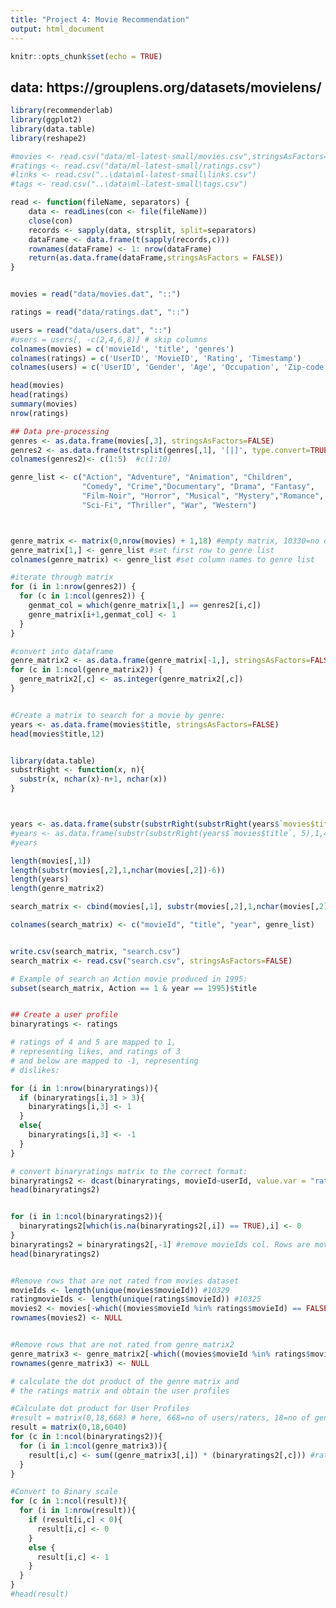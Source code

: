 ```yaml
---
title: "Project 4: Movie Recommendation"
output: html_document
---
```


```r
knitr::opts_chunk$set(echo = TRUE)
```


## data: https://grouplens.org/datasets/movielens/

```r
library(recommenderlab)
library(ggplot2)
library(data.table)
library(reshape2)
```

```r
#movies <- read.csv("data/ml-latest-small/movies.csv",stringsAsFactors=FALSE)
#ratings <- read.csv("data/ml-latest-small/ratings.csv")
#links <- read.csv("..\data\ml-latest-small\links.csv")
#tags <- read.csv("..\data\ml-latest-small\tags.csv")


```


```r
read <- function(fileName, separators) {
    data <- readLines(con <- file(fileName))
    close(con)
    records <- sapply(data, strsplit, split=separators)
    dataFrame <- data.frame(t(sapply(records,c)))
    rownames(dataFrame) <- 1: nrow(dataFrame)
    return(as.data.frame(dataFrame,stringsAsFactors = FALSE))
}


movies = read("data/movies.dat", "::")

ratings = read("data/ratings.dat", "::")

users = read("data/users.dat", "::")
#users = users[, -c(2,4,6,8)] # skip columns
colnames(movies) = c('movieId', 'title', 'genres')
colnames(ratings) = c('UserID', 'MovieID', 'Rating', 'Timestamp')
colnames(users) = c('UserID', 'Gender', 'Age', 'Occupation', 'Zip-code')
```


```r

head(movies)
head(ratings)
summary(movies)
nrow(ratings)

## Data pre-processing
genres <- as.data.frame(movies[,3], stringsAsFactors=FALSE)
genres2 <- as.data.frame(tstrsplit(genres[,1], '[|]', type.convert=TRUE), stringsAsFactors=FALSE)
colnames(genres2)<- c(1:5)  #c(1:10)

genre_list <- c("Action", "Adventure", "Animation", "Children", 
                "Comedy", "Crime","Documentary", "Drama", "Fantasy",
                "Film-Noir", "Horror", "Musical", "Mystery","Romance",
                "Sci-Fi", "Thriller", "War", "Western")



genre_matrix <- matrix(0,nrow(movies) + 1,18) #empty matrix, 10330=no of movies+1, 18=no of genres
genre_matrix[1,] <- genre_list #set first row to genre list
colnames(genre_matrix) <- genre_list #set column names to genre list

#iterate through matrix
for (i in 1:nrow(genres2)) {
  for (c in 1:ncol(genres2)) {
    genmat_col = which(genre_matrix[1,] == genres2[i,c])
    genre_matrix[i+1,genmat_col] <- 1
  }
}

#convert into dataframe
genre_matrix2 <- as.data.frame(genre_matrix[-1,], stringsAsFactors=FALSE) #remove first row, which was the genre list
for (c in 1:ncol(genre_matrix2)) {
  genre_matrix2[,c] <- as.integer(genre_matrix2[,c])
} 


#Create a matrix to search for a movie by genre:
years <- as.data.frame(movies$title, stringsAsFactors=FALSE)
head(movies$title,12)


library(data.table)
substrRight <- function(x, n){
  substr(x, nchar(x)-n+1, nchar(x))
}



years <- as.data.frame(substr(substrRight(substrRight(years$`movies$title`, 6),5),1,4))
#years <- as.data.frame(substr(substrRight(years$`movies$title`, 5),1,4))
#years

length(movies[,1])
length(substr(movies[,2],1,nchar(movies[,2])-6))
length(years)
length(genre_matrix2)

search_matrix <- cbind(movies[,1], substr(movies[,2],1,nchar(movies[,2])-6), years, genre_matrix2)

colnames(search_matrix) <- c("movieId", "title", "year", genre_list)


write.csv(search_matrix, "search.csv")
search_matrix <- read.csv("search.csv", stringsAsFactors=FALSE)

# Example of search an Action movie produced in 1995:
subset(search_matrix, Action == 1 & year == 1995)$title



```



```r
## Create a user profile
binaryratings <- ratings

# ratings of 4 and 5 are mapped to 1, 
# representing likes, and ratings of 3 
# and below are mapped to -1, representing 
# dislikes:

for (i in 1:nrow(binaryratings)){
  if (binaryratings[i,3] > 3){
    binaryratings[i,3] <- 1
  }
  else{
    binaryratings[i,3] <- -1
  }
}

# convert binaryratings matrix to the correct format:
binaryratings2 <- dcast(binaryratings, movieId~userId, value.var = "rating", na.rm=FALSE)
head(binaryratings2)


for (i in 1:ncol(binaryratings2)){
  binaryratings2[which(is.na(binaryratings2[,i]) == TRUE),i] <- 0
}
binaryratings2 = binaryratings2[,-1] #remove movieIds col. Rows are movieIds, cols are userIds
head(binaryratings2)


#Remove rows that are not rated from movies dataset
movieIds <- length(unique(movies$movieId)) #10329
ratingmovieIds <- length(unique(ratings$movieId)) #10325
movies2 <- movies[-which((movies$movieId %in% ratings$movieId) == FALSE),]
rownames(movies2) <- NULL


#Remove rows that are not rated from genre_matrix2
genre_matrix3 <- genre_matrix2[-which((movies$movieId %in% ratings$movieId) == FALSE),]
rownames(genre_matrix3) <- NULL

# calculate the dot product of the genre matrix and 
# the ratings matrix and obtain the user profiles

#Calculate dot product for User Profiles
#result = matrix(0,18,668) # here, 668=no of users/raters, 18=no of genres
result = matrix(0,18,6040) 
for (c in 1:ncol(binaryratings2)){
  for (i in 1:ncol(genre_matrix3)){
    result[i,c] <- sum((genre_matrix3[,i]) * (binaryratings2[,c])) #ratings per genre
  }
}

#Convert to Binary scale
for (c in 1:ncol(result)){
  for (i in 1:nrow(result)){
    if (result[i,c] < 0){
      result[i,c] <- 0
    }
    else {
      result[i,c] <- 1
    }
  }
}
#head(result)

```







